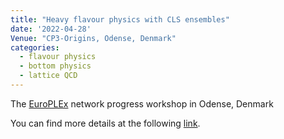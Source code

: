 ```yaml
---
title: "Heavy flavour physics with CLS ensembles"
date: '2022-04-28'
Venue: "CP3-Origins, Odense, Denmark"
categories:
  - flavour physics
  - bottom physics
  - lattice QCD  
---
```


The [EuroPLEx](https://europlex.unipr.it) network progress workshop in Odense, Denmark

You can find more details at the following [link](https://europlex.unipr.it/network-events/odense-2022-europlex-progress-workshop/).


